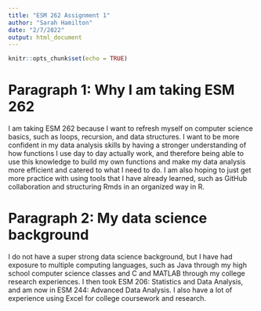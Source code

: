 ```yaml
---
title: "ESM 262 Assignment 1"
author: "Sarah Hamilton"
date: "2/7/2022"
output: html_document
---
```


```r
knitr::opts_chunk$set(echo = TRUE)
```

# Paragraph 1: Why I am taking ESM 262

I am taking ESM 262 because I want to refresh myself on computer science basics, such as loops, recursion, and data structures. I want to be more confident in my data analysis skills by having a stronger understanding of how functions I use day to day actually work, and therefore being able to use this knowledge to build my own functions and make my data analysis more efficient and catered to what I need to do. I am also hoping to just get more practice with using tools that I have already learned, such as GitHub collaboration and structuring Rmds in an organized way in R. 

# Paragraph 2: My data science background

I do not have a super strong data science background, but I have had exposure to multiple computing languages, such as Java through my high school computer science classes and C and MATLAB through my college research experiences. I then took ESM 206: Statistics and Data Analysis, and am now in ESM 244: Advanced Data Analysis. I also have a lot of experience using Excel for college coursework and research.   
